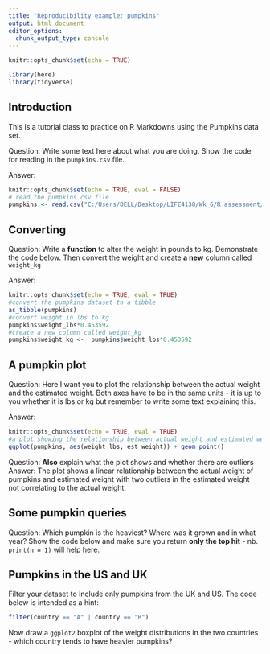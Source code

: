 ```yaml
---
title: "Reproducibility example: pumpkins"
output: html_document
editor_options: 
  chunk_output_type: console
---
```


```r
knitr::opts_chunk$set(echo = TRUE)

library(here)
library(tidyverse)
```

## Introduction
This is a tutorial class to practice on R Markdowns using the Pumpkins data set.

Question: Write some text here about what you are doing. Show the code for reading in the `pumpkins.csv` file.

Answer:
```r
knitr::opts_chunk$set(echo = TRUE, eval = FALSE)
# read the pumpkins csv file
pumpkins <- read.csv("C:/Users/DELL/Desktop/LIFE4138/Wk_6/R assessment/pumpkins.csv")
```

## Converting

Question: Write a **function** to alter the weight in pounds to kg. Demonstrate the code below. Then convert the weight and create **a new** column called `weight_kg`

Answer:
```r
knitr::opts_chunk$set(echo = TRUE, eval = TRUE)
#convert the pumpkins dataset to a tibble
as_tibble(pumpkins)
#convert weight in lbs to kg
pumpkins$weight_lbs*0.453592
#create a new column called weight_kg
pumpkins$weight_kg <-  pumpkins$weight_lbs*0.453592
```

## A pumpkin plot

Question: Here I want you to plot the relationship between the actual weight and the estimated weight. Both axes have to be in the same units - it is up to you whether it is lbs or kg but remember to write some text explaining this.

Answer:
```r
knitr::opts_chunk$set(echo = TRUE, eval = TRUE)
#a plot showing the relationship between actual weight and estimated weight
ggplot(pumpkins, aes(weight_lbs, est_weight)) + geom_point()
```

Question: **Also** explain what the plot shows and whether there are outliers
Answer: The plot shows a linear relationship between the actual weight of pumpkins and estimated weight with two outliers in the estimated weight not correlating to the actual weight.

## Some pumpkin queries

Question: Which pumpkin is the heaviest? Where was it grown and in what year? Show the code below and make sure you return **only the top hit** - nb. `print(n = 1)` will help here.

## Pumpkins in the US and UK

Filter your dataset to include only pumpkins from the UK and US. The code below is intended as a hint:

```r
filter(country == "A" | country == "B") 
```

Now draw a `ggplot2` boxplot of the weight distributions in the two countries - which country tends to have heavier pumpkins?



